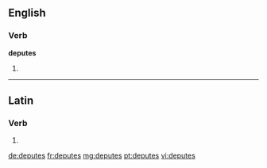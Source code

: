 ==English==

===Verb===
'''deputes'''

# {{third-person singular of|depute}}

----

==Latin==

===Verb===
{{la-verb-form|dēputēs}}

# {{conjugation of|deputo|dēputō|2|s|pres|act|sub|lang=la}}
{{count page|[[Wiktionary:Page count]]}}

[[de:deputes]]
[[fr:deputes]]
[[mg:deputes]]
[[pt:deputes]]
[[vi:deputes]]